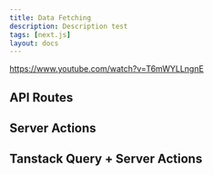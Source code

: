 ```yaml
---
title: Data Fetching
description: Description test
tags: [next.js]
layout: docs
---
```


https://www.youtube.com/watch?v=T6mWYLLngnE

## API Routes

## Server Actions

## Tanstack Query + Server Actions